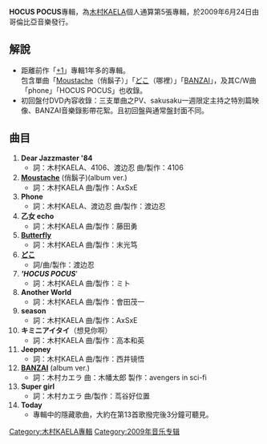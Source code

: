 {{Infobox album
| name       = HOCUS POCUS（初回盤封面）
| type       = [[專輯|專輯]]
| artist     = [[木村KAELA|木村KAELA]]
| cover      = Hocus_pocus2_s.png
| caption    = HOCUS POCUS（通常盤CD only封面）
<!-- 未知參數 | background = Orange -->
| released   = 2009年6月24日
| recorded   = 
| genre      = [[Rock|Rock]]、[[J-POP|J-POP]]
| length     = 
| label      = [[哥倫比亞音樂|哥倫比亞音樂]]
| producer   = 
| reviews    = 
| prev_title = [[+1|+1]]
| prev_year  = 2008
| next_title = [[5years|5years]]
| next_year  = 2010
}}
'''HOCUS POCUS'''專輯，為[[木村KAELA|木村KAELA]]個人通算第5張專輯，於2009年6月24日由哥倫比亞音樂發行。

== 解說 ==
* 距離前作「[[+1|+1]]」專輯1年多的專輯。<br />包含單曲「[[Moustache|Moustache]]（俏鬍子）」「[[どこ|どこ]]（哪裡）」「[[BANZAI|BANZAI]]」，及其C/W曲「phone」「HOCUS POCUS」也收錄。
*初回盤付DVD內容收錄：三支單曲之PV、sakusaku一週限定主持之特別篇映像、BANZAI音樂錄影帶花絮。且初回盤與通常盤封面不同。

== 曲目 ==
#'''Dear Jazzmaster '84''' 
#*詞：木村KAELA、4106、渡边忍 曲/製作：4106
#'''[[Moustache|Moustache]]''' (俏鬍子)(album ver.) 
#*詞：木村KAELA 曲/製作：AxSxE
#'''Phone''' 
#*詞：木村KAELA、渡边忍 曲/製作：渡边忍
#'''乙女 echo''' 
#*詞：木村KAELA 曲/製作：藤田勇
#'''[[Butterfly_(木村KAELA單曲)|Butterfly]]'''
#*詞：木村KAELA 曲/製作：末光笃
#'''[[どこ|どこ]]''' 
#*詞/曲/製作：渡边忍
#''''''HOCUS POCUS''''''
#*詞：木村KAELA 曲/製作：ミト
#'''Another World''' 
#*詞：木村KAELA 曲/製作：會田茂一
#'''season''' 
#*詞：木村KAELA 曲/製作：AxSxE
#'''キミニアイタイ'''（想見你啊）
#*詞：木村KAELA 曲/製作：高本和英 
#'''Jeepney'''
#*詞：木村KAELA 曲/製作：西井镜悟
#'''[[BANZAI|BANZAI]]''' (album ver.) 
#*詞：木村カエラ 曲：木幡太郎 製作：avengers in sci-fi
#'''Super girl''' 
#*詞：木村カエラ 曲/製作：茑谷好位置
#'''Today''' 
#*專輯中的隱藏歌曲，大約在第13首歌撥完後3分鐘可聽見。

[[Category:木村KAELA專輯|Category:木村KAELA專輯]]
[[Category:2009年音乐专辑|Category:2009年音乐专辑]]